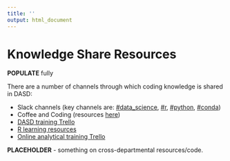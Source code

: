 ```yaml
---
title: ''
output: html_document
---
```


# Knowledge Share Resources {#ksresources}

**POPULATE** fully

There are a number of channels through which coding knowledge is shared in DASD:  

* Slack channels (key channels are: [#data_science][341], [#r][342], [#python][343], [#conda][348])  
* Coffee and Coding (resources [here][344])  
* [DASD training Trello][345]  
* [R learning resources][346]  
* [Online analytical training Trello][347]  

**PLACEHOLDER** - something on cross-departmental resources/code.

[341]: https://app.slack.com/client/T1PU1AP6D/C1Z8Q18LS
[342]: https://app.slack.com/client/T1PU1AP6D/C1PUCG719
[343]: https://app.slack.com/client/T1PU1AP6D/C1Q09V86S
[344]: https://github.com/moj-analytical-services/Coffee-and-Coding
[345]: https://trello.com/b/zAwm6sCc/dasd-training
[346]: https://docs.google.com/document/d/1R4hBMf26T9HEnCdVz56PpZhwiCv5RhberYL3BxOSKsA/edit
[347]: https://trello.com/b/D5pSkqnT/online-analytical-training
[348]: https://app.slack.com/client/T1PU1AP6D/CSP8603CK

